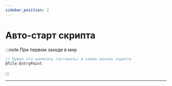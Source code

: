 ```yaml
---
sidebar_position: 2
---
```


# Авто-старт скрипта

:::note При первом заходе в мир
```jsx
// Нужно это написать (вставить) в самое начало скрипта
@file:EntryPoint
```
:::

---
